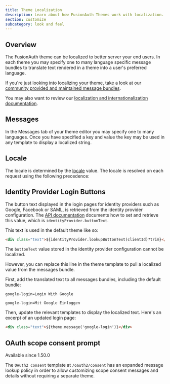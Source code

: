 ```yaml
---
title: Theme Localization
description: Learn about how FusionAuth Themes work with localization.
section: customize
subcategory: look and feel
---
```


## Overview

The FusionAuth theme can be localized to better server your end users. In each theme you may specify one to many language specific message bundles to translate text rendered in a theme into a user's preferred language.

If you're just looking into localizing your theme, take a look at our [community provided and maintained message bundles](https://github.com/FusionAuth/fusionauth-localization).

You may also want to review our [localization and internationalization documentation](/docs/get-started/core-concepts/localization-and-internationalization).

## Messages

In the Messages tab of your theme editor you may specify one to many languages. Once you have specified a key and value the key may be used in any template to display a localized string.

<MessagesExample />

## Locale

The locale is determined by the [locale](/docs/reference/data-types#locales) value.  The locale is resolved on each request using the following precedence:

<LocalePrecedence />

## Identity Provider Login Buttons

The button text displayed in the login pages for identity providers such as Google, Facebook or SAML, is retrieved from the identity provider configuration. The [API documentation](/docs/apis/identity-providers/google) documents how to set and retrieve this value, which is `identityProvider.buttonText`.

This text is used in the default theme like so:

```html title="Login Template Excerpt"
<div class="text">${identityProvider.lookupButtonText(clientId)?trim}</div>
```

The `buttonText` value stored in the identity provider configuration cannot be localized.

However, you can replace this line in the theme template to pull a localized value from the messages bundle.

First, add the translated text to all messages bundles, including the default bundle:

```properties title="English"
google-login=Login With Google
```

```properties title="German"
google-login=Mit Google Einloggen
```

Then, update the relevant templates to display the localized text. Here's an excerpt of an updated login page:

```html title="Updated Login Template Excerpt"
<div class="text">${theme.message('google-login')}</div>
```

## OAuth scope consent prompt

<AdvancedEditionBlurb />

<Aside type="version">Available since 1.50.0</Aside>

The `OAuth2 consent` template at `/oauth2/consent` has an expanded message lookup policy in order to allow customizing scope consent messages and details without requiring a separate theme.

<OAuthScopeMessageLookup />
